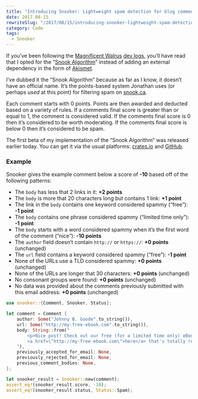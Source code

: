 ```yaml
---
title: "Introducing Snooker: Lightweight spam detection for blog comments"
date: 2017-08-15
rewriteSlug: "/2017/08/15/introducing-snooker-lightweight-spam-detection-for-blog-comments"
category: Code
tags:
  - Snooker
---
```


If you’ve been following the [Magnificent Walrus](https://elliotekj.com/2017/08/12/initial-thoughts-on-baked-commenting/) [dev logs](https://elliotekj.com/2017/08/13/baked-commenting-dev-log-n1/), you’ll have read that I opted for the “[Snook Algorithm](https://snook.ca/archives/other/effective_blog_comment_spam_blocker)” instead of adding an external dependency in the form of [Akismet](https://akismet.com).

I’ve dubbed it the “Snook Algorithm” because as far as I know, it doesn’t have an official name. It’s the points-based system Jonathan uses (or perhaps _used_ at this point) for filtering spam on [snook.ca](https://snook.ca/).

Each comment starts with 0 points. Points are then awarded and deducted based on a variety of rules. If a comments final score is greater than or equal to 1, the comment is considered valid. If the comments final score is 0 then it’s considered to be worth moderating. If the comments final score is below 0 then it’s considered to be spam.

The first beta of my implementation of the “Snook Algorithm” was released earlier today. You can get it via the usual platforms: [crates.io](https://crates.io/crates/snooker) and [GitHub](https://github.com/elliotekj/snooker).

### Example

Snooker gives the example comment below a score of **-10** based off of the following patterns:

- The `body` has less that 2 links in it: **+2 points**
- The `body` is more that 20 characters long but contains 1 link: **+1 point**
- The link in the `body` contains one keyword considered spammy (“free”): **-1 point**
- The `body` contains one phrase considered spammy (“limited time only”): **-1 point**
- The `body` starts with a word considered spammy when it’s the first word of the comment (“nice”): **-10 points**
- The `author` field doesn’t contain `http://` or `https://`: **+0 points** (unchanged)
- The `url` field contains a keyword considered spammy (“free”): **-1 point**
- None of the URLs use a TLD considered spammy: **+0 points** (unchanged)
- None of the URLs are longer that 30 characters: **+0 points** (unchanged)
- No consonant groups were found: **+0 points** (unchanged)
- No data was provided about the comments previously submitted with this email address: **+0 points** (unchanged)

```rust
use snooker::{Comment, Snooker, Status};

let comment = Comment {
    author: Some("Johnny B. Goode".to_string()),
    url: Some("http://my-free-ebook.com".to_string()),
    body: String::from("
        <p>Nice post! Check out our free (for a limited time only) eBook
        <a href=\"http://my-free-ebook.com\">here</a> that's totally relevant</p>
    "),
    previously_accepted_for_email: None,
    previously_rejected_for_email: None,
    previous_comment_bodies: None,
};

let snooker_result = Snooker::new(comment);
assert_eq!(snooker_result.score, -10);
assert_eq!(snooker_result.status, Status::Spam);
```
  